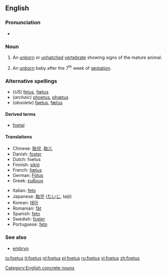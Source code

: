 <!--If you edit this page, please also edit "fetus" to ensure that the pages remain synchronised-->
==English==
{{wikipedia|fetus}}
===Pronunciation===
*{{IPA|/'fi:təs/}}

===Noun===
{{en-noun|es|pl2=foeti}}

# {{context|US|biology}} An [[unborn]] or [[unhatched]] [[vertebrate]] showing signs of the mature animal. 
# {{context|physiology}} An [[unborn]] baby after the 7<sup>th</sup> week of [[gestation]].

===Alternative spellings===
*(''US'') [[fetus]], [[fœtus]]
*(''archaic'') [[phoetus]], [[phœtus]] 
*(''obsolete'') [[faetus]], [[fætus]]

====Derived terms====
*[[foetal]]

====Translations====
{{trans-top|foetus}}
*Chinese: [[胎兒]], [[胎儿]]
*Danish: [[foster#Danish|foster]] {{n}}
*Dutch: foetus {{n}}
*Finnish: [[sikiö]]
*French: [[fœtus]] {{m}}
*German: [[Fötus]] {{n}}
*Greek: [[έμβρυο]] {{n}}
{{trans-mid}}
*Italian: [[feto]] {{m}}
*Japanese: [[胎児]] ([[たいじ]], taiji)
*Korean: [[태아]]
*Romanian: [[făt]] {{m}}
*Spanish: [[feto]] {{m}}
*Swedish: [[foster]] {{n}}
*Portuguese: [[feto]] {{m}}
{{trans-bottom}}

===See also===
*[[embryo]]

<!--If you edit this page, please also edit "fetus" to ensure that the pages remain synchronised-->

[[Category:English concrete nouns]]

[[io:foetus]]
[[it:foetus]]
[[nl:foetus]]
[[pl:foetus]]
[[ru:foetus]]
[[vi:foetus]]
[[zh:foetus]]